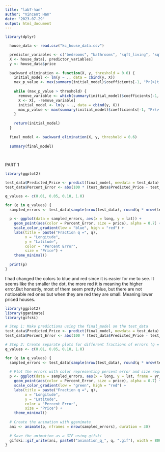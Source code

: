 ```yaml
---
title: "lab7-han"
author: "Vincent Han"
date: "2023-07-29"
output: html_document
---
```


```r

library(dplyr)

  house_data <- read.csv("kc_house_data.csv")

  predictor_variables <- c("bedrooms", "bathrooms", "sqft_living", "sqft_lot", "floors", "waterfront", "view", "condition", "grade", "sqft_above", "sqft_basement", "yr_built", "yr_renovated", "zipcode", "lat", "long", "sqft_living15", "sqft_lot15")
  X <- house_data[, predictor_variables]
  y <- house_data$price
  
  backward_elimination <- function(X, y, threshold = 0.6) {
    initial_model <- lm(y ~ ., data = cbind(y, X))
    max_p_value <- max(summary(initial_model)$coefficients[-1, "Pr(>|t|)"])
    
    while (max_p_value > threshold) {
      remove_variable <- which(summary(initial_model)$coefficients[-1, "Pr(>|t|)"] == max_p_value)
      X <- X[, -remove_variable]
      initial_model <- lm(y ~ ., data = cbind(y, X))
      max_p_value <- max(summary(initial_model)$coefficients[-1, "Pr(>|t|)"])
    }
    
    return(initial_model)
  }
  
  final_model <- backward_elimination(X, y, threshold = 0.6)
  
  summary(final_model)
  
  
```


PART 1

```r
library(ggplot2)

test_data$Predicted_Price <- predict(final_model, newdata = test_data)
test_data$Percent_Error <- abs(100 * (test_data$Predicted_Price - test_data$price) / test_data$price)

q_values <- c(0.01, 0.05, 0.10, 1.0)

for (q in q_values) {
  sampled_errors <- test_data[sample(nrow(test_data), round(q * nrow(test_data))), ]
  
  p <- ggplot(data = sampled_errors, aes(x = long, y = lat)) +
    geom_point(aes(color = Percent_Error, size = price), alpha = 0.7) +
    scale_color_gradient(low = "blue", high = "red") +
    labs(title = paste("Fraction q =", q),
         x = "Longitude",
         y = "Latitude",
         color = "Percent Error",
         size = "Price") +
    theme_minimal()
  
  print(p)
}


```

I had changed the colors to blue and red since it is easier for me to see. It seems like the smaller the dot, the more red it is meaning the higher error.But honestly, most of them seem pretty blue, but there are not noticeable red ones but when they are red they are small. Meaning lower priced houses.


```r
library(ggplot2)
library(gganimate)
library(gifski)

# Step 1: Make predictions using the final_model on the test_data
test_data$Predicted_Price <- predict(final_model, newdata = test_data)
test_data$Percent_Error <- abs(100 * (test_data$Predicted_Price - test_data$price) / test_data$price)

# Step 2: Create separate plots for different fractions of errors (q = 0.01, 0.05, 0.10, and 1.0)
q_values <- c(0.01, 0.05, 0.10, 1.0)

for (q in q_values) {
  sampled_errors <- test_data[sample(nrow(test_data), round(q * nrow(test_data))), ]
  
  # Plot the errors with color representing percent error and size representing the price
  p <- ggplot(data = sampled_errors, aes(x = long, y = lat, frame = yr_built)) +
    geom_point(aes(color = Percent_Error, size = price), alpha = 0.7) +
    scale_color_gradient(low = "green", high = "red") +
    labs(title = paste("Fraction q =", q),
         x = "Longitude",
         y = "Latitude",
         color = "Percent Error",
         size = "Price") +
    theme_minimal()
  
  # Create the animation with gganimate
  ani <- animate(p, nframes = nrow(sampled_errors), duration = 30)
  
  # Save the animation as a GIF using gifski
  gifski::gif_write(ani, paste0("animation_q_", q, ".gif"), width = 800, height = 600)
}



```
